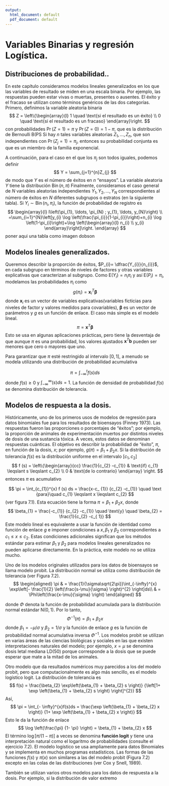 ```yaml
---
output:
  html_document: default
  pdf_document: default
---
```

# Variables Binarias y regresión Logística.
## Distribuciones de probabilidad..
En este capítulo consideramos modelos lineales generalizados en los que las variables de resultado se miden en una escala binaria. Por ejemplo, las respuestas pueden estar vivas o muertas, presentes o ausentes. El éxito y el fracaso se utilizan como términos genéricos de las dos categorías. Primero, definimos la variable aleatoria binaria
$$
Z = \left\{\begin{array}{l}
1 \quad \text{si el resultado es un éxito} \\
0 \quad \text{si el resultado es un fracaso}
\end{array}\right.
$$
con probabilidades $\operatorname{Pr}(Z=1) =\pi$ y $\operatorname{Pr}(Z=0) = 1-\pi$, que es la distribución de Bernoulli $\mathrm{B}$(\pi PS Si hay $n$ tales variables aleatorias $Z_{1}, \ldots,Z_{n}$, que son independientes con $\operatorname{Pr}\left(Z_{j} =1\right) = \pi_{j}$, entonces su probabilidad conjunta es
\begin{equation}
\prod_{j=1}^{n} \pi_{j}^{z_{j}}\left(1-\pi_{j} \right)^{1-z_{j}} = \exp\left[\sum_{j=1}^{n}z_{j}\log\left(\frac{\pi_{j}} {1- \pi_{j}} \right) + \sum_{j=1}^{n} \log\left(1-\pi_{j}\right)\right]
\end{equation}
que es un miembro de la familia exponencial.  

A continuación, para el caso en el que los $\pi_{j}$ son todos iguales, podemos definir
$$
Y = \sum_{j=1}^{n}Z_{j}
$$
de modo que $Y$ es el número de éxitos en $n$ "ensayos". La variable aleatoria $Y$ tiene la distribución $\operatorname{Bin}(n, \pi)$
\begin{equation}
\operatorname{Pr}(Y = y) = \left(\begin{array}{l}
n\\
y
\end{array}\right) \pi^{y}(1- \pi)^{n-y}, \quad y = 0,1, \ldots, n
\end{equation}
Finalmente, consideramos el caso general de $N$ variables aleatorias independientes 
$Y_{1}, Y_{2}, \ldots, Y_{N}$ correspondientes al número de éxitos en $N$ diferentes subgrupos o estratos (en la siguiente tabla). Si $Y_{i}\sim \operatorname{Bin} \left(n_{i}, \pi_{i}\right)$, la función de probabilidad de registro es
$$
\begin{array}{l}
l\left(\pi_{1}, \ldots, \pi_{N} ; y_{1}, \ldots, y_{N}\right) \\
=\sum_{i=1}^{N}\left[y_{i} \log \left(\frac{\pi_{i}}{1-\pi_{i}}\right)+n_{i} \log \left(1-\pi_{i}\right)+\log \left(\begin{array}{l}
n_{i} \\
y_{i}
\end{array}\right]\right.
\end{array}
$$
poner aqui una tabla como imagen dobson

## Modelos lineales generalizados.
Queremos describir la proporción de éxitos, $P_{i}= \dfrac{Y_{i}}{n_{i}}$, en cada subgrupo en términos de niveles de factores y otras variables explicativas que caracterizan al subgrupo. Como $\mathrm{E}\left(Y_{i}\right)=n_{i} \pi_{i}$ y así $\mathrm{E} \left(P_{i}\right)=\pi_{i}$, modelamos las probabilidades $\pi_{i}$ como
$$
g\left(\pi_{i}\right)=\mathbf{x}_{i}^{T}\boldsymbol{\beta}
$$
donde $\mathbf{x}_{i}$ es un vector de variables explicativas(variables ficticias para niveles de factor y valores medidos para covariables), $\boldsymbol{\beta}$ es un vector de parámetros y $g$ es un función de enlace. El caso más simple es el modelo lineal.
$$
\pi=\mathbf{x}^{T}\boldsymbol{\beta}
$$
Esto se usa en algunas aplicaciones prácticas, pero tiene la desventaja de que aunque $\pi$ es una probabilidad, los valores ajustados $\mathbf{x}^ {T}\mathbf{b}$ pueden ser menores que cero o mayores que uno.

Para garantizar que $\pi$ esté restringido al intervalo $[0,1]$, a menudo se modela utilizando una distribución de probabilidad acumulativa  

$$
\pi=\int_{-\infty}^{t}f(s)ds
$$
donde $f(s)\geqslant 0$ y $\int_{-\infty}^{\infty}(s)ds=1$. La función de densidad de probabilidad $f(s)$ se denomina distribución de tolerancia.   

## Modelos de respuesta a la dosis.  


Históricamente, uno de los primeros usos de modelos de regresión para datos binomiales fue para los resultados de bioensayos (Finney 1973). Las respuestas fueron las proporciones o porcentajes de "éxitos"; por ejemplo, la proporción de animales de experimentación muertos por distintos niveles de dosis de una sustancia tóxica. A veces, estos datos se denominan respuestas cuánticas. El objetivo es describir la probabilidad de "éxito", $\pi$, en función de la dosis, $x$; por ejemplo, $g(\pi) = \beta_{1} + \beta_{2}x$. Si la distribución de tolerancia $f(s)$ es la distribución uniforme en el intervalo $\left[c_{1}, c_{2}\right]$
$$
f (s) = \left\{\begin{array}{cc}
\frac{1}{c_{2} -c_{1}} & \text{if} c_{1} \leqslant s \leqslant c_{2} \\
0 & \text{de lo contrario}
\end{array} \right.
$$
entonces $\pi$ es acumulativo  

$$
\pi = \int_{c_{1}}^{x} f (s) ds = \frac{x-c_ {1}} {c_{2} -c_{1}} \quad \text {para}\quad  c_{1} \leqslant x \leqslant c_{2}
$$
(ver figura $7.1$). Esta ecuación tiene la forma $\pi=\beta_{1} + \beta_{2}x$, donde
$$
\beta_{1} = \frac{-c_{1}} {c_{2} -c_{1}} \quad \text{y} \quad \beta_{2} = \frac{1}{c_{2} -c_{ 1}}
$$
Este modelo lineal es equivalente a usar la función de identidad como función de enlace $g$ e imponer condiciones a $x, \beta_{1}$ y $\beta_{2}$ correspondientes a $c_{1}\leq x \leq c_{2}$. Estas condiciones adicionales significan que los métodos estándar para estimar $\beta_{1}$ y $\beta_{2}$ para modelos lineales generalizados no pueden aplicarse directamente. En la práctica, este modelo no se utiliza mucho.  


Uno de los modelos originales utilizados para los datos de bioensayos se llama modelo probit. La distribución normal se utiliza como distribución de tolerancia (ver Figura 7.2).
$$
\begin{aligned}
\pi & = \frac{1}{\sigma\sqrt{2\pi}}\int_{-\infty}^{x} \exp\left[- \frac{1}{2} \left(\frac{s-\mu}{\sigma} \right)^{2} \right]ds\\
& = \Phi\left(\frac{x-\mu}{\sigma} \right)
\end{aligned}
$$

donde $\Phi$ denota la función de probabilidad acumulada para la distribución normal estándar $\mathrm{N}(0,1)$. Por lo tanto,
$$
\Phi^{-1}(\pi) = \beta_{1} + \beta_{2}x
$$
donde $\beta_{1} = -\mu /\sigma$ y $\beta_{2} = 1 / \sigma$ y la función de enlace $g$ es la función de probabilidad normal acumulativa inversa $\Phi^{-1}$. Los modelos probit se utilizan en varias áreas de las ciencias biológicas y sociales en las que existen interpretaciones naturales del modelo; por ejemplo, $x =\mu$ se denomina dosis letal mediana LD(50) porque corresponde a la dosis que se puede esperar que mate a la mitad de los animales.    


Otro modelo que da resultados numéricos muy parecidos a los del modelo probit, pero que computacionalmente es algo más sencillo, es el modelo logístico logit. La distribución de tolerancia es
$$
f(s) = \frac{\beta_{2} \exp\left(\beta_{1} + \beta_{2} s \right)} {\left[1+ \exp \left(\beta_{1} + \beta_{2} s \right) \right]^{2}}
$$
Así,
$$
\pi = \int_{- \infty}^{x}f(s)ds = \frac{\exp \left(\beta_{1} + \beta_{2} x \right)} {1+ \exp \left(\beta_{1} + \beta_{2} x \right)}
$$
Esto le da la función de enlace
$$
\log \left(\frac{\pi} {1- \pi} \right) = \beta_{1} + \beta_{2} x
$$
El término $\log[\pi/(1- \pi)]$ a veces se denomina **función logit** y tiene una interpretación natural como el logaritmo de probabilidades (consulte el ejercicio 7.2). El modelo logístico se usa ampliamente para datos Binomiales y se implementa en muchos programas estadísticos. Las formas de las funciones $f (s)$ y $\pi(x)$ son similares a las del modelo probit (Figura 7.2) excepto en las colas de las distribuciones (ver Cox y Snell, 1989).

También se utilizan varios otros modelos para los datos de respuesta a la dosis. Por ejemplo, si la distribución de valor extremo
